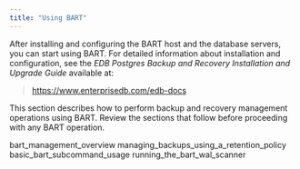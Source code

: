 ```yaml
---
title: "Using BART"
---
```


<div id="using_bart" class="registered_link"></div>


After installing and configuring the BART host and the database servers, you can start using BART. For detailed information about installation and configuration, see the *EDB Postgres Backup and Recovery Installation and Upgrade Guide* available at:

> <https://www.enterprisedb.com/edb-docs>

This section describes how to perform backup and recovery management operations using BART. Review the sections that follow before proceeding with any BART operation.

<div class="toctree" data-maxdepth="3">

bart_management_overview managing_backups_using_a_retention_policy basic_bart_subcommand_usage running_the_bart_wal_scanner

</div>
